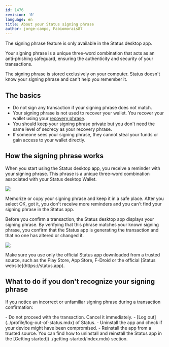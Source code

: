 ```yaml
---
id: 1476
revision: '0'
language: en
title: About your Status signing phrase
author: jorge-campo, Fabiomorais87
---
```


<Admonition type="info">
  The signing phrase feature is only available in the Status desktop app.
</Admonition>

Your signing phrase is a unique three-word combination that acts as an anti-phishing safeguard, ensuring the authenticity and security of your transactions.

<Admonition type="info">
  The signing phrase is stored exclusively on your computer. Status doesn't know your signing phrase and can't help you remember it.
</Admonition>

## The basics

- Do not sign any transaction if your signing phrase does not match.
- Your signing phrase is not used to recover your wallet. You recover your wallet using your [recovery phrase](../profile/understand-your-status-keys-and-recovery-phrase.mdx).
- You should keep your signing phrase private but you don't need the same level of secrecy as your recovery phrase.
- If someone sees your signing phrase, they cannot steal your funds or gain access to your wallet directly.

## How the signing phrase works

When you start using the Status desktop app, you receive a reminder with your signing phrase. This phrase is a unique three-word combination associated with your Status desktop Wallet.

![](https://res.cloudinary.com/dhgck7ebz/image/upload/v1741019416/Help/Documentation%20Screens/Wallet/1476/1476_1_Screen_Light.png)

<Admonition type="tip">
  Memorize or copy your signing phrase and keep it in a safe place. After you select <ContextTag>OK, got it</ContextTag>, you don't receive more reminders and you can't find your signing phrase in the Status app.
</Admonition>

Before you confirm a transaction, the Status desktop app displays your signing phrase. By verifying that this phrase matches your known signing phrase, you confirm that the Status app is generating the transaction and that no one has altered or changed it.

![](https://res.cloudinary.com/dhgck7ebz/image/upload/v1741019416/Help/Documentation%20Screens/Wallet/1476/1476_2_Screen_Light.png)

<Admonition type="info">
  Make sure you use only the official Status app downloaded from a trusted source, such as the Play Store, App Store, F-Droid or the official [Status website](https://status.app)<ExternalIcon />.
</Admonition>

## What to do if you don't recognize your signing phrase

If you notice an incorrect or unfamiliar signing phrase during a transaction confirmation:

<AwaitedList>
  - Do not proceed with the transaction. Cancel it immediately.
  - [Log out](../profile/log-out-of-status.mdx) of Status.
  - Uninstall the app and check if your device might have been compromised.
  - Reinstall the app from a trusted source.
</AwaitedList>

<Admonition type="tip">
  You can find how to uninstall and reinstall the Status app in the [Getting started](../getting-started/index.mdx) section.
</Admonition>
